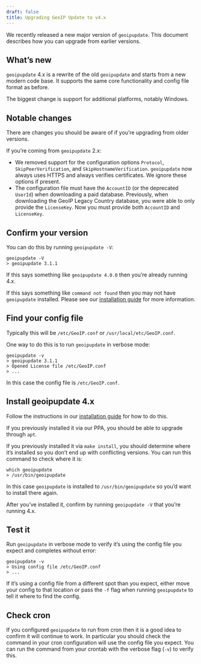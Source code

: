 ```yaml
---
draft: false
title: Upgrading GeoIP Update to v4.x
---
```


We recently released a new major version of `geoipupdate`. This document
describes how you can upgrade from earlier versions.

## What’s new

`geoipupdate` 4\.x is a rewrite of the old `geoipupdate` and starts from a new
modern code base. It supports the same core functionality and config file
format as before.

The biggest change is support for additional platforms, notably Windows.

## Notable changes

There are changes you should be aware of if you’re upgrading from older
versions.

If you’re coming from `geoipupdate` 2\.x:

- We removed support for the configuration options `Protocol`,
`SkipPeerVerification`, and `SkipHostnameVerification`. `geoipupdate` now
always uses HTTPS and always verifies certificates. We ignore these options
if present.
- The configuration file must have the `AccountID` (or the deprecated `UserId`)
when downloading a paid database. Previously, when downloading the GeoIP
Legacy Country database, you were able to only provide the `LicenseKey`. Now
you must provide both `AccountID` and `LicenseKey`.

## Confirm your version

You can do this by running `geoipupdate -V`:

```cli
geoipupdate -V
> geoipupdate 3.1.1
```

If this says something like `geoipupdate 4.0.0` then you’re already running
4.x.

If this says something like `command not found` then you may not have
`geoipupdate` installed. Please see our
[installation guide](/geoip/updating-databases#1-install-geoip-update) for more
information.


## Find your config file

Typically this will be `/etc/GeoIP.conf` or `/usr/local/etc/GeoIP.conf`.

One way to do this is to run `geoipupdate` in verbose mode:

```cli
geoipupdate -v
> geoipupdate 3.1.1
> Opened License file /etc/GeoIP.conf
> ...
```

In this case the config file is `/etc/GeoIP.conf`.

## Install geoipupdate 4.x

Follow the instructions in our [installation guide](/geoip/updating-databases#1-install-geoip-update)
for how to do this.

If you previously installed it via our PPA, you should be able to upgrade
through `apt`.

If you previously installed it via `make install`, you should determine where
it’s installed so you don’t end up with conflicting versions. You can run this
command to check where it is:

```cli
which geoipupdate
> /usr/bin/geoipupdate
```

In this case `geoipupdate` is installed to `/usr/bin/geoipupdate` so you’d want
to install there again.

After you’ve installed it, confirm by running `geoipupdate -V` that you’re
running 4.x.

## Test it

Run `geoipupdate` in verbose mode to verify it’s using the config file you
expect and completes without error:

```cli
geoipupdate -v
> Using config file /etc/GeoIP.conf
> ...
```

If it’s using a config file from a different spot than you expect, either move
your config to that location or pass the `-f` flag when running `geoipupdate`
to tell it where to find the config.

## Check cron

If you configured `geoipupdate` to run from cron then it is a good idea to
confirm it will continue to work. In particular you should check the command in
your cron configuration will use the config file you expect. You can run the
command from your crontab with the verbose flag (`-v`) to verify this.

